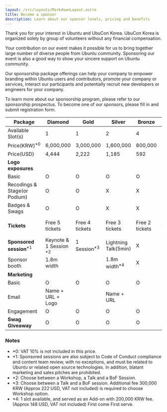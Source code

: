 ```yaml
---
layout: /src/layouts/MarkdownLayout.astro
title: Become a sponsor
description: Learn about our sponsor levels, pricing and benefits
---
```


Thank you for your interest in Ubuntu and UbuCon Korea. UbuCon Korea is organized solely by group of volunteers without any financial compensation.

Your contribution on our event makes it possible for us to bring together large number of diverse people from Ubuntu community. Sponsoring our event is also a good way to show your sincere support on Ubuntu community.

Our sponsorship package offerings can help your company to empower branding within Ubuntu users and contributors, promote your company or services, interact our participants and potentially recruit new developers or engineers for your company.

To learn more about our sponsorship program, please refer to our sponsorship prospectus. To become one of our sponsors, please fill in and submit registration form.

| **Package** | Diamond | Gold | Silver | Bronze | Supporter |
| --- | --- | --- | --- | --- | --- |
| Available Slot(s) | 1 | 1 | 2 | 4 | ∞ |
| Price(KRW)<sup>*0</sup> | 6,000,000 | 3,000,000 | 1,600,000 | 800,000 | 500,000 |
| Price(USD) | 4,444  | 2,222 | 1,185 | 592 | 370 |
| **Logo exposures** || |
| Basic | O | O | O | O | O |
| Recodings & Stage(or Podium) | O | O | X | X | X |
| Badges & Swags | O | O | X | X | X |
| **Tickets** | Free 5 tickets | Free 4 tickets | Free 3 tickets | Free 2 tickets | 10% off for 5 tickets |
| **Sponsored session**<sup>*1</sup> | Keynote & 1 Session <sup>*2</sup> | 1 Session<sup>*3</sup> | Lightning Talk(5min) | X | X |
| Sponsor booth | 1.8m width || 1.8m width<sup>*4</sup> | X | X |
| **Marketing** || |
| Basic  | O | O | O | O | O |
| Email | Name + URL + Logo || Name + URL || Mention name only |
| Engagement | O | O | O | O | X |
| **Swag Giveaway** | O | O | O | O | O |

### Notes
- *0: VAT 10% is not included in this price.
- *1: Sponsored sessions are also subject to Code of Conduct compliance and content team review, with no exceptions, and must be related to Ubuntu or related open source technologies. In addition, blatant marketing and sales pitches are prohibited.
- *2: Choose between a Workshop, a Talk and a BoF Session. 
- *3: Choose between a Talk and a BoF session. Additional fee 300,000 KRW (Approx 222 USD, VAT not included) is required to choose Workshop option.
- *4: 1 slot available, and served as an Add-on with 200,000 KRW fee. (Approx 148 USD, VAT not included) First come First serve.